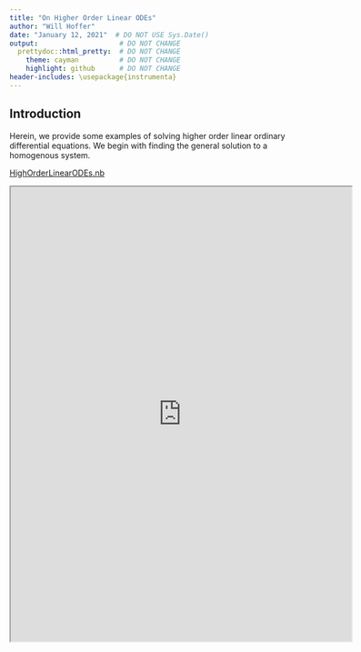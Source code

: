 ```yaml
---
title: "On Higher Order Linear ODEs"
author: "Will Hoffer"
date: "January 12, 2021"  # DO NOT USE Sys.Date()
output:                    # DO NOT CHANGE
  prettydoc::html_pretty:  # DO NOT CHANGE
    theme: cayman          # DO NOT CHANGE
    highlight: github      # DO NOT CHANGE
header-includes: \usepackage{instrumenta}
---
```


## Introduction

Herein, we provide some examples of solving higher order linear ordinary differential equations. We begin with finding the general solution to a homogenous system.

[HighOrderLinearODEs.nb](https://www.wolframcloud.com/obj/whoffer3/Published/HighOrderLinearODEs.nb)

<iframe src="https://www.wolframcloud.com/obj/whoffer3/Published/HighOrderLinearODEs.nb?_embed=iframe" width="600" height="800"></iframe>
